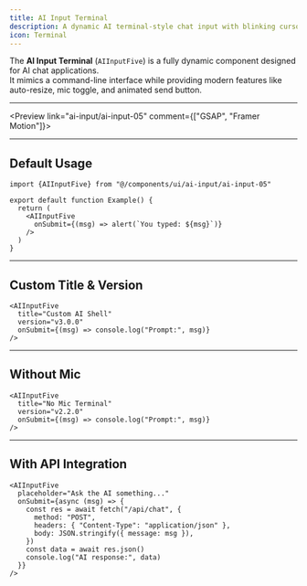 ```yaml
---
title: AI Input Terminal
description: A dynamic AI terminal-style chat input with blinking cursor, mic toggle, and send button.
icon: Terminal
---
```


The **AI Input Terminal** (`AIInputFive`) is a fully dynamic component designed for AI chat applications.  
It mimics a command-line interface while providing modern features like auto-resize, mic toggle, and animated send button.

---


<Preview link="ai-input/ai-input-05" comment={["GSAP", "Framer Motion"]}>
  <AIInputFive />
</Preview>

---


## Default Usage

```tsx
import {AIInputFive} from "@/components/ui/ai-input/ai-input-05"

export default function Example() {
  return (
    <AIInputFive 
      onSubmit={(msg) => alert(`You typed: ${msg}`)} 
    />
  )
}
```
---
## Custom Title & Version
```tsx
<AIInputFive
  title="Custom AI Shell"
  version="v3.0.0"
  onSubmit={(msg) => console.log("Prompt:", msg)}
/>
```
---

## Without Mic
```tsx
<AIInputFive
  title="No Mic Terminal"
  version="v2.2.0"
  onSubmit={(msg) => console.log("Prompt:", msg)}
/>
```
---
## With API Integration
```tsx
<AIInputFive
  placeholder="Ask the AI something..."
  onSubmit={async (msg) => {
    const res = await fetch("/api/chat", {
      method: "POST",
      headers: { "Content-Type": "application/json" },
      body: JSON.stringify({ message: msg }),
    })
    const data = await res.json()
    console.log("AI response:", data)
  }}
/>
```